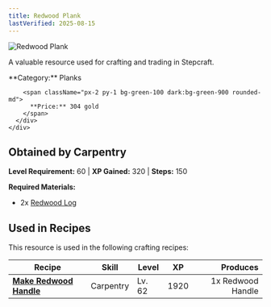```yaml
---
title: Redwood Plank
lastVerified: 2025-08-15
---
```


<div className="flex items-start gap-6 mb-8">
  <div className="flex-shrink-0">
    <img src="/assets/resources/carpentry/redwood_plank.png" alt="Redwood Plank" className="w-24 h-24 border rounded-lg" />
  </div>
  <div className="flex-1">
    <div className="space-y-2">
      <p className="text-lg text-muted-foreground">A valuable resource used for crafting and trading in Stepcraft.</p>
      <div className="flex flex-wrap gap-4 text-sm">
        <span className="px-2 py-1 bg-blue-100 dark:bg-blue-900 rounded-md">
          **Category:** Planks
        </span>
        
        <span className="px-2 py-1 bg-green-100 dark:bg-green-900 rounded-md">
          **Price:** 304 gold
        </span>
      </div>
    </div>
  </div>
</div>

## Obtained by Carpentry
**Level Requirement:** 60 | **XP Gained:** 320 | **Steps:** 150


**Required Materials:**
- 2x [Redwood Log](/docs/resources/individual/redwood_log)


## Used in Recipes

This resource is used in the following crafting recipes:

| Recipe | Skill | Level | XP | Produces |
|--------|-------|-------|----|---------:|
| **[Make Redwood Handle](/docs/resources/individual/redwood_handle)** | Carpentry | Lv. 62 | 1920 | 1x Redwood Handle |
